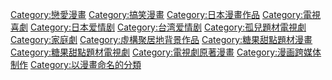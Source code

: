 
[[Category:戀愛漫畫|Category:戀愛漫畫]]
[[Category:搞笑漫畫|Category:搞笑漫畫]]
[[Category:日本漫畫作品|Category:日本漫畫作品]]
[[Category:電視喜劇|Category:電視喜劇]]
[[Category:日本爱情剧|Category:日本爱情剧]]
[[Category:台湾爱情剧|Category:台湾爱情剧]]
[[Category:孤兒題材電視劇|Category:孤兒題材電視劇]]
[[Category:家庭劇|Category:家庭劇]]
[[Category:虛構聚居地背景作品|Category:虛構聚居地背景作品]]
[[Category:糖果甜點題材漫畫|Category:糖果甜點題材漫畫]]
[[Category:糖果甜點題材電視劇|Category:糖果甜點題材電視劇]]
[[Category:電視劇原著漫畫|Category:電視劇原著漫畫]]
[[Category:漫画跨媒体制作|Category:漫画跨媒体制作]]
[[Category:以漫畫命名的分類|Category:以漫畫命名的分類]]